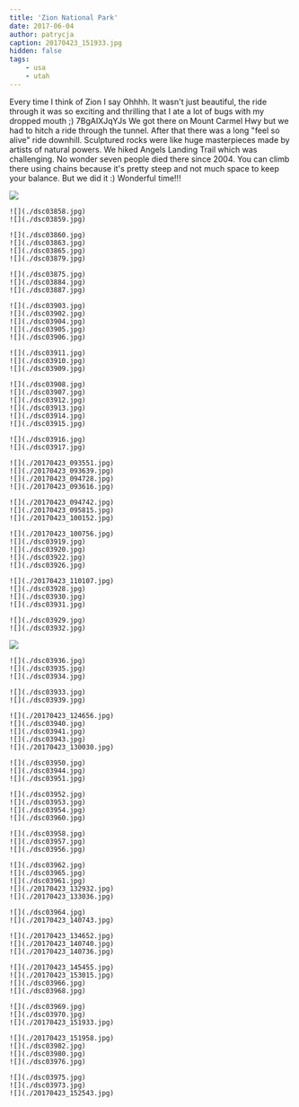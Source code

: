 ```yaml
---
title: 'Zion National Park'
date: 2017-06-04
author: patrycja
caption: 20170423_151933.jpg
hidden: false
tags: 
    - usa
    - utah
---
```


Every time I think of Zion I say Ohhhh. It wasn't just beautiful, the ride through it was so exciting and thrilling that I ate a lot of bugs with my dropped mouth ;) 
<youtube>7BgAIXJqYJs</youtube>
We got there on Mount Carmel Hwy but we had to hitch a ride through the tunnel. After that there was a long "feel so alive" ride downhill. Sculptured rocks were like huge masterpieces made by artists of natural powers. We hiked Angels Landing Trail which was challenging. No wonder seven people died there since 2004. You can climb there using chains because it's pretty steep and not much space to keep your balance. But we did it :) 
Wonderful time!!!
  

![](./dsc03857.jpg)
```grid|2
![](./dsc03858.jpg)
![](./dsc03859.jpg)
```
```grid|4
![](./dsc03860.jpg)
![](./dsc03863.jpg)
![](./dsc03865.jpg)
![](./dsc03879.jpg)
```
```grid|3
![](./dsc03875.jpg)
![](./dsc03884.jpg)
![](./dsc03887.jpg)
```
```grid|5
![](./dsc03903.jpg)
![](./dsc03902.jpg)
![](./dsc03904.jpg)
![](./dsc03905.jpg)
![](./dsc03906.jpg)
```
```grid|3
![](./dsc03911.jpg)
![](./dsc03910.jpg)
![](./dsc03909.jpg)
```
```grid|6
![](./dsc03908.jpg)
![](./dsc03907.jpg)
![](./dsc03912.jpg)
![](./dsc03913.jpg)
![](./dsc03914.jpg)
![](./dsc03915.jpg)
```
```grid|2
![](./dsc03916.jpg)
![](./dsc03917.jpg)
```
```grid|4
![](./20170423_093551.jpg)
![](./20170423_093639.jpg)
![](./20170423_094728.jpg)
![](./20170423_093616.jpg)
```
```grid|3
![](./20170423_094742.jpg)
![](./20170423_095815.jpg)
![](./20170423_100152.jpg)
```
```grid|5
![](./20170423_100756.jpg)
![](./dsc03919.jpg)
![](./dsc03920.jpg)
![](./dsc03922.jpg)
![](./dsc03926.jpg)
```
```grid|4
![](./20170423_110107.jpg)
![](./dsc03928.jpg)
![](./dsc03930.jpg)
![](./dsc03931.jpg)
```
```grid|2
![](./dsc03929.jpg)
![](./dsc03932.jpg)
```
![](./lrg_dsc03924.jpg)
```grid|3
![](./dsc03936.jpg)
![](./dsc03935.jpg)
![](./dsc03934.jpg)
```
```grid|2
![](./dsc03933.jpg)
![](./dsc03939.jpg)
```
```grid|5
![](./20170423_124656.jpg)
![](./dsc03940.jpg)
![](./dsc03941.jpg)
![](./dsc03943.jpg)
![](./20170423_130030.jpg)
```
```grid|3
![](./dsc03950.jpg)
![](./dsc03944.jpg)
![](./dsc03951.jpg)
```
```grid|4
![](./dsc03952.jpg)
![](./dsc03953.jpg)
![](./dsc03954.jpg)
![](./dsc03960.jpg)
```
```grid|3
![](./dsc03958.jpg)
![](./dsc03957.jpg)
![](./dsc03956.jpg)
```
```grid|5
![](./dsc03962.jpg)
![](./dsc03965.jpg)
![](./dsc03961.jpg)
![](./20170423_132932.jpg)
![](./20170423_133036.jpg)
```
```grid|2
![](./dsc03964.jpg)
![](./20170423_140743.jpg)
```
```grid|3
![](./20170423_134652.jpg)
![](./20170423_140740.jpg)
![](./20170423_140736.jpg)
```
```grid|4
![](./20170423_145455.jpg)
![](./20170423_153015.jpg)
![](./dsc03966.jpg)
![](./dsc03968.jpg)
```
```grid|3
![](./dsc03969.jpg)
![](./dsc03970.jpg)
![](./20170423_151933.jpg)
```
```grid|4
![](./20170423_151958.jpg)
![](./dsc03982.jpg)
![](./dsc03980.jpg)
![](./dsc03976.jpg)
```
```grid|3
![](./dsc03975.jpg)
![](./dsc03973.jpg)
![](./20170423_152543.jpg)
```
